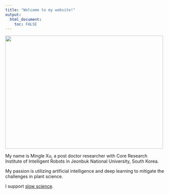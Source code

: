 ```yaml
---
title: "Welcome to my website!"
output: 
  html_document:
    toc: FALSE
---
```


![](./data/Mingle.jpg){height="357px" width="500px"}

My name is Mingle Xu, a post doctor researcher with Core Research Institute of Intelligent Robots
in Jeonbuk National University, South Korea.

My passion is utilizing artificial intelligence and deep learning to mitigate the challenges in plant science.

I support [slow science](https://en.wikipedia.org/wiki/Slow_science).
